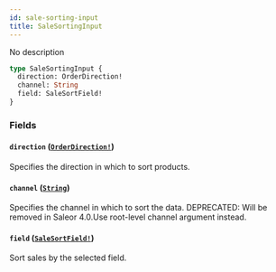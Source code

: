```yaml
---
id: sale-sorting-input
title: SaleSortingInput
---
```


No description

```graphql
type SaleSortingInput {
  direction: OrderDirection!
  channel: String
  field: SaleSortField!
}
```

### Fields

#### `direction` ([`OrderDirection!`](../../../developer/api-reference/enums/order-direction))

Specifies the direction in which to sort products.

#### `channel` ([`String`](../../../developer/api-reference/scalars/string))

Specifies the channel in which to sort the data. DEPRECATED: Will be removed in Saleor 4.0.Use root-level channel argument instead.

#### `field` ([`SaleSortField!`](../../../developer/api-reference/enums/sale-sort-field))

Sort sales by the selected field.
